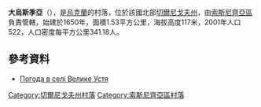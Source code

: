 {{coord|51|26|12|N|32|31|25|E|scale:100000|display=title}}

'''大烏斯季亞'''（{{lang-uk|Велике Устя}}），是[[烏克蘭|烏克蘭]]的村落，位於該國北部[[切爾尼戈夫州|切爾尼戈夫州]]，由[[索斯尼齊亞區|索斯尼齊亞區]]負責管轄，始建於1650年，面積1.53平方公里，海拔高度117米，2001年人口522，人口密度每平方公里341.18人。

==參考資料==
* [http://weather.in.ua/ua/chernigovskaja/2864 Погода в селі Велике Устя]{{Wayback|url=http://weather.in.ua/ua/chernigovskaja/2864 |date=20111220122906 }}

[[Category:切爾尼戈夫州村落|Category:切爾尼戈夫州村落]]
[[Category:索斯尼齊亞區村落|Category:索斯尼齊亞區村落]]


{{Chernihiv-geo-stub}}